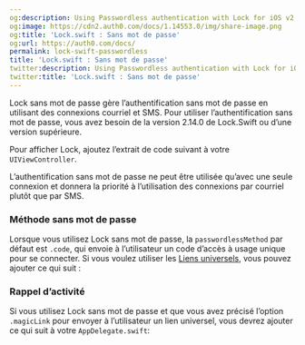 ```yaml
---
og:description: Using Passwordless authentication with Lock for iOS v2
og:image: https://cdn2.auth0.com/docs/1.14553.0/img/share-image.png
og:title: 'Lock.swift : Sans mot de passe'
og:url: https://auth0.com/docs/
permalink: lock-swift-passwordless
title: 'Lock.swift : Sans mot de passe'
twitter:description: Using Passwordless authentication with Lock for iOS v2
twitter:title: 'Lock.swift : Sans mot de passe'
---
```


Lock sans mot de passe gère l’authentification sans mot de passe en utilisant des connexions courriel et SMS. Pour utiliser l’authentification sans mot de passe, vous avez besoin de la version 2.14.0 de Lock.Swift ou d’une version supérieure.

Pour afficher Lock, ajoutez l’extrait de code suivant à votre `UIViewController`.



L’authentification sans mot de passe ne peut être utilisée qu’avec une seule connexion et donnera la priorité à l’utilisation des connexions par courriel plutôt que par SMS.

### Méthode sans mot de passe

Lorsque vous utilisez Lock sans mot de passe, la `passwordlessMethod` par défaut est `.code`, qui envoie à l’utilisateur un code d’accès à usage unique pour se connecter. Si vous voulez utiliser les [Liens universels](/applications/enable-universal-links-support-in-apple-xcode), vous pouvez ajouter ce qui suit :



### Rappel d’activité

Si vous utilisez Lock sans mot de passe et que vous avez précisé l’option `.magicLink` pour envoyer à l’utilisateur un lien universel, vous devrez ajouter ce qui suit à votre `AppDelegate.swift`: